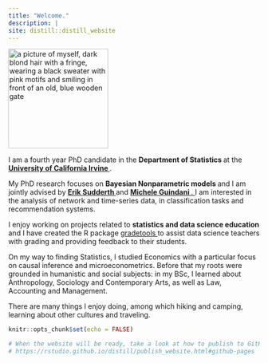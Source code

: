 ```yaml
---
title: "Welcome."
description: |
site: distill::distill_website
---
```


<img src="img/me_paris_medium.jpeg" alt="a picture of myself, dark blond hair with a fringe, wearing a black sweater with pink motifs and smiling in front of an old, blue wooden gate" width="200" align='center'/> 

<p> I am a fourth year PhD candidate in the <b> Department of Statistics </b> at the <a href = 'https://www.stat.uci.edu/' target="_blank"> <b> University of California Irvine </b> </a>. </p>

<p> My PhD research focuses on <b> Bayesian Nonparametric models </b> and I am jointly advised by <a href="https://www.ics.uci.edu/~sudderth/"> <b> Erik Sudderth </b> </a> and <a href ="https://www.micheleguindani.info/" > <b> Michele Guindani </b>. </a> I am interested in the analysis of network and time-series data, in classification tasks and recommendation systems. </p> 

<p> I enjoy working on projects related to <b> statistics and data science education </b> and I have created the R package <a href="https://federicazoe.github.io/gradetools/"> gradetools </a> to assist data science teachers with grading and providing feedback to their students. </p>

<p> On my way to finding Statistics, I studied Economics with a particular focus on causal inference and microeconometrics. Before that my roots were grounded in humanistic and social subjects: in my BSc, I learned about Anthropology, Sociology and Contemporary Arts, as well as Law, Accounting and Management. </p>

<p> There are many things I enjoy doing, among which hiking and camping, learning about other cultures and traveling. </p>

```r
knitr::opts_chunk$set(echo = FALSE)

# When the website will be ready, take a look at how to publish to GitHub Pages:
# https://rstudio.github.io/distill/publish_website.html#github-pages

```

